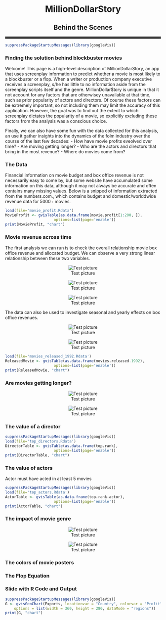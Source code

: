 <center>
# MillionDollarStory
## Behind the Scenes
</center>

<hr style="height:7px;border:none;color:#333;background-color:#333;" />

```r
suppressPackageStartupMessages(library(googleVis))
```

### Finding the solution behind blockbuster movies
Welcome! This page is a high-level description of MillionDollarStory, an app that uses screenplay information to predict whether a movie is most likely to a blockbuster or a flop. When a writer or production company executive receives a screenplay, s/he has little to no information aside from the screenplay scripts itself and the genre. MillionDollar$tory is unique in that it not account for any factors that are otherwisey unavailable at that time, such as prior popularity of actors and directors. Of course these factors can be extremely important, so not including them may limit the accuracy of this application. However, the goal was to find out the extent to which screenplay dictates the popularity of a movie, so explicitly excluding these factors from the analysis was a conscious choice.

Finally, we can also have some fun with the data collected for this analysis, an use it gather insights into the dynamics of the folm industry over the course of the last few decades:
- How have movie profits eveolved over time?
- Are moving getting longer?
- Who are the actors and directors that bring in the most revenue?
- Where do movies come from?

### The Data
Financial information on movie budget and box office revenue is not necessarily easy to come by, but some website have accumulated some information on this data, although it may not always be accurate and often contains many missing values. Below is a snipped of information extracted from the numbers.com., which contains budget and domestic/worlddwide revenue data for 5000+ movies.

```r
load(file='movie_profit.Rdata')
MovieProfit <- gvisTable(as.data.frame(movie.profit[1:200, ]), 
                      options=list(page='enable'))
print(MovieProfit, "chart")
```

### Movie revenue across time
The first analysis we can run is to check the overall relationship movie box office revenue and allocated budget. We can observe a very strong linear relationship between these two variables. 

<center>
![Test picture](box_office_revenue_by_year.png)
</center>

<center>
![Test picture](img1_budget_worldwide_revenue.png)
</center>

<center>
![Test picture](img2_domestic_worldwide_revenue.png)
</center>

The data can also be used to investigate seasonal and yearly effects on box office revenues.

<center>
![Test picture](img3_profit_by_month.png)
</center>

<center>
![Test picture](img4_profit_by_year.png)
</center>

```r
load(file='movies_released_1992.Rdata')
ReleasedMovie <- gvisTable(as.data.frame(movies.released.1992), 
                      options=list(page='enable'))
print(ReleasedMovie, "chart")
```

### Are movies getting longer?

<center>
![Test picture](movie_runtime_distribution.png)
</center>

<center>
![Test picture](movie_runtime_vs_year.png)
</center>

### The value of a director
```r
suppressPackageStartupMessages(library(googleVis))
load(file='top_directors.Rdata')
DirectorTable <- gvisTable(as.data.frame(top.rank), 
                      options=list(page='enable'))
print(DirectorTable, "chart")
```

### The value of actors
Actor must have acted in at least 5 movies
```r
suppressPackageStartupMessages(library(googleVis))
load(file='top_actors.Rdata')
ActorTable <- gvisTable(as.data.frame(top.rank.actor), 
                      options=list(page='enable'))
print(ActorTable, "chart")
```

### The impact of movie genre
<center>
![Test picture](profit_by_genre.png)
</center>


<center>
![Test picture](movie_genre_NRC_lexicon.png)
</center>

### The colors of movie posters

### The Flop Equation

### Slide with R Code and Output

```r
suppressPackageStartupMessages(library(googleVis))
G <- gvisGeoChart(Exports, locationvar = "Country", colorvar = "Profit", 
    options = list(width = 360, height = 280, dataMode = "regions"))
print(G, "chart")
```

